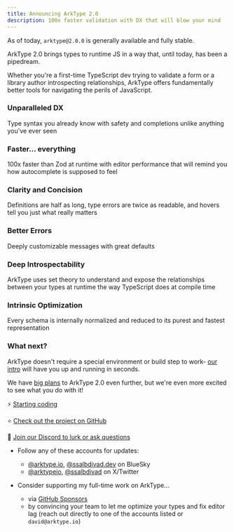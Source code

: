 ```yaml
---
title: Announcing ArkType 2.0
description: 100x faster validation with DX that will blow your mind
---
```



As of today, `arktype@2.0.0` is generally available and fully stable.

ArkType 2.0 brings types to runtime JS in a way that, until today, has been a pipedream.

Whether you're a first-time TypeScript dev trying to validate a form or a library author introspecting relationships, ArkType offers fundamentally better tools for navigating the perils of JavaScript.

<AutoplayDemo src="https://github.com/user-attachments/assets/64bb7429-ac5c-4600-bfec-f1426177efc7" />

### Unparalleled DX

Type syntax you already know with safety and completions unlike anything
you&apos;ve ever seen

<CodeBlock fromFile="unparalleledDx" includesCompletions />

### Faster... everything

100x faster than Zod at runtime with editor performance that will remind you
how autocomplete is supposed to feel

<RuntimeBenchmarksGraph className="mt-2" />

### Clarity and Concision

Definitions are half as long, type errors are twice as readable, and hovers
tell you just what really matters

<CodeBlock fromFile="clarityAndConcision" />

### Better Errors

Deeply customizable messages with great defaults

<CodeBlock fromFile="betterErrors" />

### Deep Introspectability

ArkType uses set theory to understand and expose the relationships between
your types at runtime the way TypeScript does at compile time

<CodeBlock fromFile="deepIntrospectability" />

### Intrinsic Optimization

Every schema is internally normalized and reduced to its purest and fastest
representation

<CodeBlock fromFile="intrinsicOptimization" />

### What next?

ArkType doesn't require a special environment or build step to work- [our intro](/docs/intro/setup) will have you up and running in seconds.

We have [big plans](https://github.com/orgs/arktypeio/projects/4) to ArkType 2.0 even further, but we're even more excited to see what you do with it!

⚡ [Starting coding](/docs/intro/setup)

⭐ [Check out the project on GitHub](/docs/intro/setup)

👋 [Join our Discord to lurk or ask questions](https://arktype.io/discord)

- Follow any of these accounts for updates:

  - [@arktype.io](https://bsky.app/profile/arktype.io), [@ssalbdivad.dev](https://bsky.app/profile/ssalbdivad.dev) on BlueSky
  - [@arktypeio](https://x.com/arktypeio), [@ssalbdivad](https://x.com/arktypeio) on X/Twitter

- Consider supporting my full-time work on ArkType...

  - via [GitHub Sponsors](https://github.com/sponsors/arktypeio)
  - by convincing your team to let me optimize your types and fix editor lag (reach out directly to one of the accounts listed or `david@arktype.io`)
